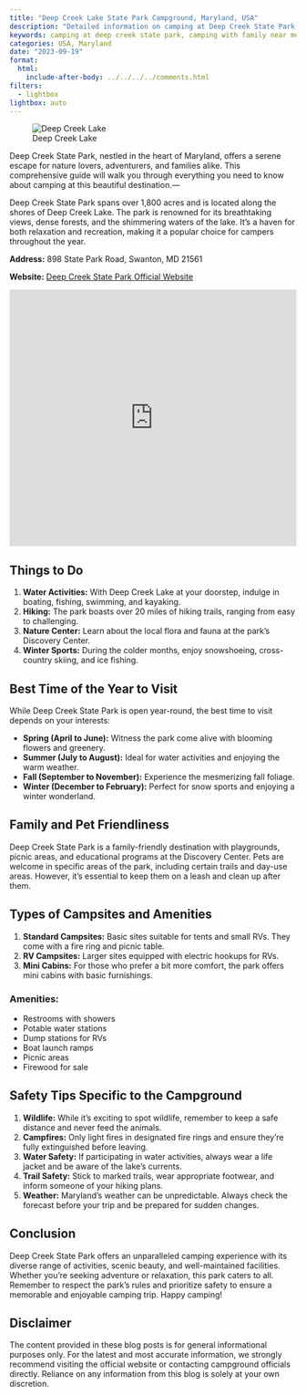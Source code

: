 ```yaml
---
title: "Deep Creek Lake State Park Campground, Maryland, USA"
description: "Detailed information on camping at Deep Creek State Park, Maryland, USA."
keywords: camping at deep creek state park, camping with family near me, campgrounds in maryland
categories: USA, Maryland
date: "2023-09-19"
format:
  html:
    include-after-body: ../../../../comments.html
filters: 
  - lightbox
lightbox: auto
---
```

![Deep Creek Lake](https://dynamic-media-cdn.tripadvisor.com/media/photo-o/09/31/6c/e8/deep-creek-lake-state.jpg?w=2000&h=-1&s=1){fig-alt="A view of deep creek lake during fall" .preview-image}

Deep Creek State Park, nestled in the heart of Maryland, offers a serene escape for nature lovers, adventurers, and families alike. This comprehensive guide will walk you through everything you need to know about camping at this beautiful destination.---

Deep Creek State Park spans over 1,800 acres and is located along the shores of Deep Creek Lake. The park is renowned for its breathtaking views, dense forests, and the shimmering waters of the lake. It's a haven for both relaxation and recreation, making it a popular choice for campers throughout the year.

**Address:** 
898 State Park Road, Swanton, MD 21561

**Website:** 
[Deep Creek State Park Official Website](http://dnr.maryland.gov/publiclands/Pages/western/deepcreek.aspx)


<iframe src="https://www.google.com/maps/embed?pb=!1m18!1m12!1m3!1d3078.1112755718555!2d-79.30071722403343!3d39.51197817159941!2m3!1f0!2f0!3f0!3m2!1i1024!2i768!4f13.1!3m3!1m2!1s0x89caab539d3ce1df%3A0xfe9f1aa9b991ad6f!2s898%20State%20Park%20Rd%2C%20Swanton%2C%20MD%2021561!5e0!3m2!1sen!2sus!4v1695149121894!5m2!1sen!2sus" width="100%" height="450" style="border:0;" allowfullscreen="" loading="lazy" referrerpolicy="no-referrer-when-downgrade"></iframe>


## Things to Do

1. **Water Activities:**  With Deep Creek Lake at your doorstep, indulge in boating, fishing, swimming, and kayaking.   
2. **Hiking:**  The park boasts over 20 miles of hiking trails, ranging from easy to challenging.   
3. **Nature Center:**  Learn about the local flora and fauna at the park's Discovery Center.   
4. **Winter Sports:**  During the colder months, enjoy snowshoeing, cross-country skiing, and ice fishing.   

## Best Time of the Year to Visit

While Deep Creek State Park is open year-round, the best time to visit depends on your interests:   

- **Spring (April to June):**  Witness the park come alive with blooming flowers and greenery.   
- **Summer (July to August):**  Ideal for water activities and enjoying the warm weather.   
- **Fall (September to November):**  Experience the mesmerizing fall foliage.   
- **Winter (December to February):**  Perfect for snow sports and enjoying a winter wonderland.  

## Family and Pet Friendliness

Deep Creek State Park is a family-friendly destination with playgrounds, picnic areas, and educational programs at the Discovery Center. Pets are welcome in specific areas of the park, including certain trails and day-use areas. However, it's essential to keep them on a leash and clean up after them.

## Types of Campsites and Amenities

1. **Standard Campsites:**  Basic sites suitable for tents and small RVs. They come with a fire ring and picnic table.   
2. **RV Campsites:**  Larger sites equipped with electric hookups for RVs.   
3. **Mini Cabins:**  For those who prefer a bit more comfort, the park offers mini cabins with basic furnishings.  

### Amenities:
- Restrooms with showers  
- Potable water stations  
- Dump stations for RVs  
- Boat launch ramps  
- Picnic areas  
- Firewood for sale  

## Safety Tips Specific to the Campground

1. **Wildlife:**  While it's exciting to spot wildlife, remember to keep a safe distance and never feed the animals.   
2. **Campfires:**  Only light fires in designated fire rings and ensure they're fully extinguished before leaving.   
3. **Water Safety:**  If participating in water activities, always wear a life jacket and be aware of the lake's currents.   
4. **Trail Safety:**  Stick to marked trails, wear appropriate footwear, and inform someone of your hiking plans.   
5. **Weather:**  Maryland's weather can be unpredictable. Always check the forecast before your trip and be prepared for sudden changes.  

## Conclusion

Deep Creek State Park offers an unparalleled camping experience with its diverse range of activities, scenic beauty, and well-maintained facilities. Whether you're seeking adventure or relaxation, this park caters to all. Remember to respect the park's rules and prioritize safety to ensure a memorable and enjoyable camping trip. Happy camping!

::: callout-important
## Disclaimer
The content provided in these blog posts is for general informational purposes only. For the latest and most accurate information, we strongly recommend visiting the official website or contacting campground officials directly. Reliance on any information from this blog is solely at your own discretion.
:::
